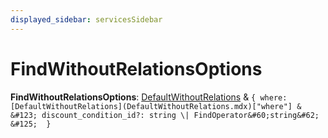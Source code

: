 ```yaml
---
displayed_sidebar: servicesSidebar
---
```



# FindWithoutRelationsOptions

 **FindWithoutRelationsOptions**: [DefaultWithoutRelations](DefaultWithoutRelations.mdx) & ``{ where: [DefaultWithoutRelations](DefaultWithoutRelations.mdx)["where"] & &#123; discount_condition_id?: string \| FindOperator&#60;string&#62;  &#125;  }``
